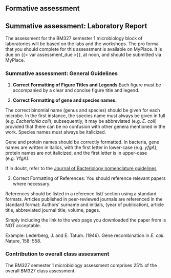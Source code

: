 ## Formative assessment

## Summative assessment: Laboratory Report

The assessment for the BM327 semester 1 microbiology block of laboratories will be based on the labs and the workshops. The pro forma that you should complete for this assessment is available on MyPlace. It is due on {{< var assessment_due >}}, at noon, and should be submitted via MyPlace.

### Summative assessment: General Guidelines

1.	**Correct Formatting of Figure Titles and Legends**
Each figure must be accompanied by a clear and concise figure title and legend. 

2.	**Correct Formatting of gene and species names.**

The correct binomial name (genus and species) should be given for each microbe. In the first instance, the species name must always be given in full (e.g. *Escherichia coli*); subsequently, it may be abbreviated (e.g. *E. coli*) provided that there can be no confusion with other genera mentioned in the work. Species names must always be italicized.  

Gene and protein names should be correctly formatted. In bacteria, gene names are written in italics, with the first letter in lower-case (e.g. *yfgA*); protein names are not italicized, and the first letter is in upper-case (e.g. YfgA). 

If in doubt, refer to the [Journal of Bacteriology nomenclature guidelines](https://jb.asm.org/content/nomenclature)

3.	Correct Formatting of References: You should reference relevant papers where necessary.

References should be listed in a reference list/ section using a standard formats. Articles published in peer-reviewed journals are referenced in the standard format: Authors’ surname and initials, (year of publication), article title, abbreviated journal title, volume, pages.

Simply including the link to the web page you downloaded the paper from is NOT acceptable.

Example: Lederberg, J. and E. Tatum. (1946). Gene recombination in *E. coli*. Nature, 158: 558.


### Contribution to overall class assessment

The BM327 semester 1 microbiology assessment comprises 25% of the overall BM327 class assessment.
